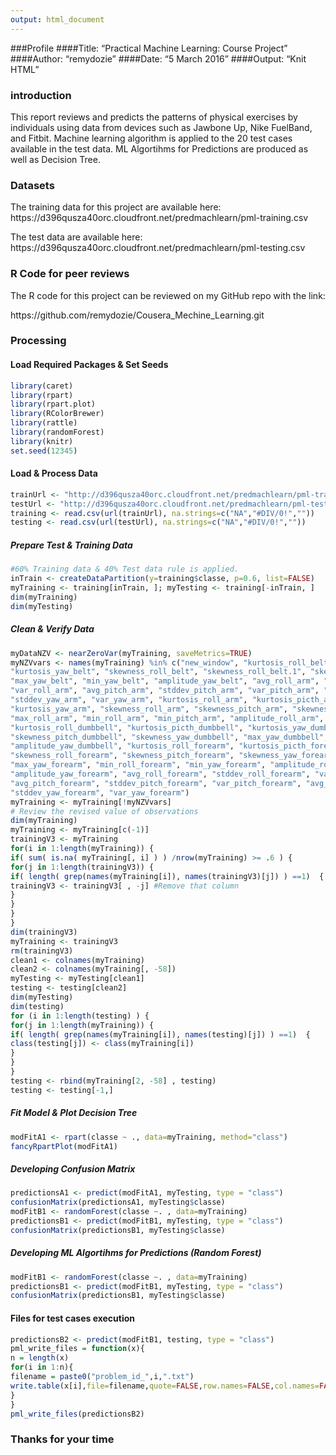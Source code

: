 ```yaml
---
output: html_document
---
```


###Profile
####Title: "Practical Machine Learning: Course Project"
####Author: "remydozie"
####Date: "5 March 2016"
####Output: "Knit HTML"

### introduction

This report reviews and predicts the patterns of physical exercises by individuals using data from devices such as Jawbone Up, Nike FuelBand, and Fitbit. Machine learning algorithm is applied to the 20 test cases available in the test data. ML Algortihms for Predictions are produced as well as  Decision Tree.

### Datasets
The training data for this project are available here:
https://d396qusza40orc.cloudfront.net/predmachlearn/pml-training.csv

The test data are available here:
https://d396qusza40orc.cloudfront.net/predmachlearn/pml-testing.csv

### R Code for peer reviews
The R code for this project can be reviewed on my GitHub repo with the link:

https://github.com/remydozie/Cousera_Mechine_Learning.git

### Processing

#### Load Required Packages & Set Seeds
```r
library(caret)
library(rpart)
library(rpart.plot)
library(RColorBrewer)
library(rattle)
library(randomForest)
library(knitr)
set.seed(12345)
```
#### Load & Process Data

```r
trainUrl <- "http://d396qusza40orc.cloudfront.net/predmachlearn/pml-training.csv"
testUrl <- "http://d396qusza40orc.cloudfront.net/predmachlearn/pml-testing.csv"
training <- read.csv(url(trainUrl), na.strings=c("NA","#DIV/0!",""))
testing <- read.csv(url(testUrl), na.strings=c("NA","#DIV/0!",""))
```

##### Prepare Test & Training Data
```r
#60% Training data & 40% Test data rule is applied.
inTrain <- createDataPartition(y=training$classe, p=0.6, list=FALSE)
myTraining <- training[inTrain, ]; myTesting <- training[-inTrain, ]
dim(myTraining)
dim(myTesting)
```

##### Clean & Verify Data
```r
myDataNZV <- nearZeroVar(myTraining, saveMetrics=TRUE)
myNZVvars <- names(myTraining) %in% c("new_window", "kurtosis_roll_belt", "kurtosis_picth_belt",
"kurtosis_yaw_belt", "skewness_roll_belt", "skewness_roll_belt.1", "skewness_yaw_belt",
"max_yaw_belt", "min_yaw_belt", "amplitude_yaw_belt", "avg_roll_arm", "stddev_roll_arm",
"var_roll_arm", "avg_pitch_arm", "stddev_pitch_arm", "var_pitch_arm", "avg_yaw_arm",
"stddev_yaw_arm", "var_yaw_arm", "kurtosis_roll_arm", "kurtosis_picth_arm",
"kurtosis_yaw_arm", "skewness_roll_arm", "skewness_pitch_arm", "skewness_yaw_arm",
"max_roll_arm", "min_roll_arm", "min_pitch_arm", "amplitude_roll_arm", "amplitude_pitch_arm",
"kurtosis_roll_dumbbell", "kurtosis_picth_dumbbell", "kurtosis_yaw_dumbbell", "skewness_roll_dumbbell",
"skewness_pitch_dumbbell", "skewness_yaw_dumbbell", "max_yaw_dumbbell", "min_yaw_dumbbell",
"amplitude_yaw_dumbbell", "kurtosis_roll_forearm", "kurtosis_picth_forearm", "kurtosis_yaw_forearm",
"skewness_roll_forearm", "skewness_pitch_forearm", "skewness_yaw_forearm", "max_roll_forearm",
"max_yaw_forearm", "min_roll_forearm", "min_yaw_forearm", "amplitude_roll_forearm",
"amplitude_yaw_forearm", "avg_roll_forearm", "stddev_roll_forearm", "var_roll_forearm",
"avg_pitch_forearm", "stddev_pitch_forearm", "var_pitch_forearm", "avg_yaw_forearm",
"stddev_yaw_forearm", "var_yaw_forearm")
myTraining <- myTraining[!myNZVvars]
# Review the revised value of observations
dim(myTraining)
myTraining <- myTraining[c(-1)]
trainingV3 <- myTraining
for(i in 1:length(myTraining)) {
if( sum( is.na( myTraining[, i] ) ) /nrow(myTraining) >= .6 ) {
for(j in 1:length(trainingV3)) {
if( length( grep(names(myTraining[i]), names(trainingV3)[j]) ) ==1)  {
trainingV3 <- trainingV3[ , -j] #Remove that column
}
}
}
}
dim(trainingV3)
myTraining <- trainingV3
rm(trainingV3)
clean1 <- colnames(myTraining)
clean2 <- colnames(myTraining[, -58])
myTesting <- myTesting[clean1]
testing <- testing[clean2]
dim(myTesting)
dim(testing)
for (i in 1:length(testing) ) {
for(j in 1:length(myTraining)) {
if( length( grep(names(myTraining[i]), names(testing)[j]) ) ==1)  {
class(testing[j]) <- class(myTraining[i])
}
}
}
testing <- rbind(myTraining[2, -58] , testing)
testing <- testing[-1,]
```

##### Fit Model & Plot Decision Tree
```r
modFitA1 <- rpart(classe ~ ., data=myTraining, method="class")
fancyRpartPlot(modFitA1)
```

##### Developing Confusion Matrix
```r
predictionsA1 <- predict(modFitA1, myTesting, type = "class")
confusionMatrix(predictionsA1, myTesting$classe)
modFitB1 <- randomForest(classe ~. , data=myTraining)
predictionsB1 <- predict(modFitB1, myTesting, type = "class")
confusionMatrix(predictionsB1, myTesting$classe)
```

##### Developing ML Algortihms for Predictions (Random Forest)
```r
modFitB1 <- randomForest(classe ~. , data=myTraining)
predictionsB1 <- predict(modFitB1, myTesting, type = "class")
confusionMatrix(predictionsB1, myTesting$classe)
```

#### Files for test cases execution 
```r
predictionsB2 <- predict(modFitB1, testing, type = "class")
pml_write_files = function(x){
n = length(x)
for(i in 1:n){
filename = paste0("problem_id_",i,".txt")
write.table(x[i],file=filename,quote=FALSE,row.names=FALSE,col.names=FALSE)
}
}
pml_write_files(predictionsB2)
```

### Thanks for your time